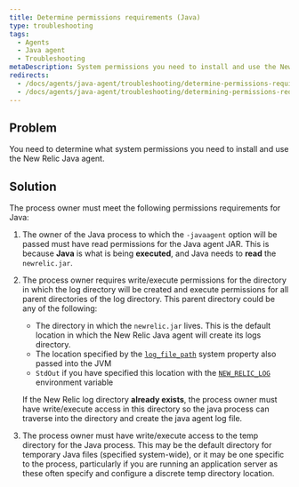 ```yaml
---
title: Determine permissions requirements (Java)
type: troubleshooting
tags:
  - Agents
  - Java agent
  - Troubleshooting
metaDescription: System permissions you need to install and use the New Relic PHP agent.
redirects:
  - /docs/agents/java-agent/troubleshooting/determine-permissions-requirements-java
  - /docs/agents/java-agent/troubleshooting/determining-permissions-requirements-java
---
```


## Problem

You need to determine what system permissions you need to install and use the New Relic Java agent.

## Solution

The process owner must meet the following permissions requirements for Java:

1. The owner of the Java process to which the `-javaagent` option will be passed must have read permissions for the Java agent JAR. This is because **Java** is what is being **executed**, and Java needs to **read** the `newrelic.jar`.
2. The process owner requires write/execute permissions for the directory in which the log directory will be created and execute permissions for all parent directories of the log directory. This parent directory could be any of the following:

   * The directory in which the `newrelic.jar` lives. This is the default location in which the New Relic Java agent will create its logs directory.
   * The location specified by the [`log_file_path`](/docs/agents/java-agent/configuration/java-agent-configuration-config-file#cfg-log_file_path) system property also passed into the JVM
   * `StdOut` if you have specified this location with the [`NEW_RELIC_LOG`](/docs/agents/java-agent/configuration/java-agent-configuration-config-file#ev-NEW_RELIC_LOG) environment variable

   If the New Relic log directory **already exists**, the process owner must have write/execute access in this directory so the java process can traverse into the directory and create the java agent log file.
3. The process owner must have write/execute access to the temp directory for the Java process. This may be the default directory for temporary Java files (specified system-wide), or it may be one specific to the process, particularly if you are running an application server as these often specify and configure a discrete temp directory location.
